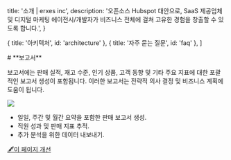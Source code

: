 
  title: '소개 | erxes inc',
  description:
    '오픈소스 Hubspot 대안으로, SaaS 제공업체 및 디지털 마케팅 에이전시/개발자가 비즈니스 전체에 걸쳐 고유한 경험을 창출할 수 있도록 합니다.',
}

  { title: '아키텍처', id: 'architecture' },
  { title: '자주 묻는 질문', id: 'faq' },
]

<HeroPattern />
# **보고서**

보고서에는 판매 실적, 재고 수준, 인기 상품, 고객 동향 및 기타 주요 지표에 대한 포괄적인 보고서 생성이 포함됩니다. 이러한 보고서는 전략적 의사 결정 및 비즈니스 계획에 도움이 됩니다.

![](https://cdn.discordapp.com/attachments/1102110635996745788/1181957357157228624/Screenshot_2566-12-06_at_9.56.26_PM.png?ex=6582f291&is=65707d91&hm=040c85511ecaf18613223e68031b9d0cf725838a5028ff43815b60146ead5ae9&)

- 일일, 주간 및 월간 요약을 포함한 판매 보고서 생성.
- 직원 성과 및 판매 지표 추적.
- 추가 분석을 위한 데이터 내보내기.


[🖋️이 페이지 개선](https://github.com/erxes/erxes-docs/edit/main/src/app/requirement/customer/sales/pos/reporting/page.mdx)
